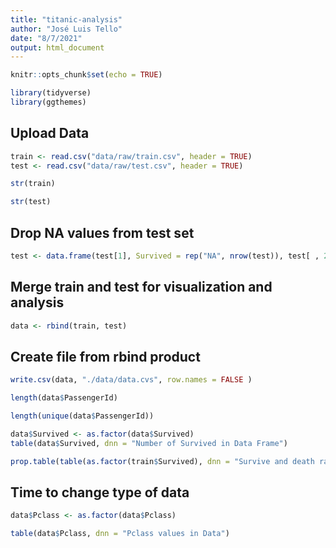 ```yaml
---
title: "titanic-analysis"
author: "José Luis Tello"
date: "8/7/2021"
output: html_document
---
```


```r
knitr::opts_chunk$set(echo = TRUE)
```

```r
library(tidyverse)
library(ggthemes)
```
## Upload Data

```r
train <- read.csv("data/raw/train.csv", header = TRUE)
test <- read.csv("data/raw/test.csv", header = TRUE)
```



```r
str(train)
```

```r
str(test)
```

## Drop NA values from test set
```r
test <- data.frame(test[1], Survived = rep("NA", nrow(test)), test[ , 2:ncol(test)])
```

## Merge train and test for visualization and analysis

```r
data <- rbind(train, test)
```

## Create file from rbind product
```r
write.csv(data, "./data/data.cvs", row.names = FALSE )
```

```r
length(data$PassengerId)
```

```r
length(unique(data$PassengerId))
```

```r
data$Survived <- as.factor(data$Survived)
table(data$Survived, dnn = "Number of Survived in Data Frame")
```

```r
prop.table(table(as.factor(train$Survived), dnn = "Survive and death ratio in Train Data"))
```

## Time to change type of data

```r
data$Pclass <- as.factor(data$Pclass)
```


```r
table(data$Pclass, dnn = "Pclass values in Data")
```










